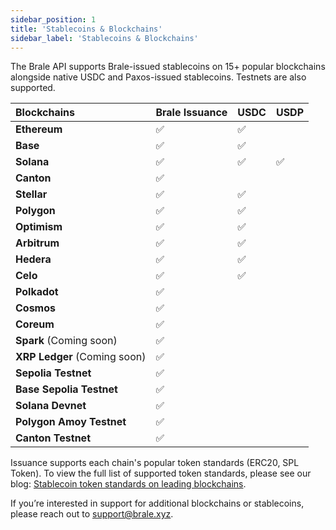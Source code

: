 ```yaml
---
sidebar_position: 1
title: 'Stablecoins & Blockchains'
sidebar_label: 'Stablecoins & Blockchains'
---
```


<p class="intro-subheading">
  The Brale API supports Brale-issued stablecoins on 15+ popular blockchains alongside native USDC
  and Paxos-issued stablecoins. Testnets are also supported.
</p>

| Blockchains                  | Brale Issuance | USDC | USDP |
| :--------------------------- | :------------- | :--- | :--- |
| **Ethereum**                 | ✅             | ✅   |      |
| **Base**                     | ✅             | ✅   |      |
| **Solana**                   | ✅             | ✅   | ✅   |
| **Canton**                   | ✅             |      |      |
| **Stellar**                  | ✅             | ✅   |      |
| **Polygon**                  | ✅             | ✅   |      |
| **Optimism**                 | ✅             | ✅   |      |
| **Arbitrum**                 | ✅             | ✅   |      |
| **Hedera**                   | ✅             | ✅   |      |
| **Celo**                     | ✅             | ✅   |      |
| **Polkadot**                 | ✅             |      |      |
| **Cosmos**                   | ✅             |      |      |
| **Coreum**                   | ✅             |      |      |
| **Spark** (Coming soon)      | ✅             |      |      |
| **XRP Ledger** (Coming soon) | ✅             |      |      |
| **Sepolia Testnet**          | ✅             |      |      |
| **Base Sepolia Testnet**     | ✅             |      |      |
| **Solana Devnet**            | ✅             |      |      |
| **Polygon Amoy Testnet**     | ✅             |      |      |
| **Canton Testnet**           | ✅             |      |      |

Issuance supports each chain's popular token standards (ERC20, SPL Token). To view the full list of supported token standards, please see our blog: [Stablecoin token standards on leading blockchains](https://brale.xyz/blog/stablecoin-token-standards-on-leading-blockchains).

If you’re interested in support for additional blockchains or stablecoins, please reach out to support@brale.xyz.
